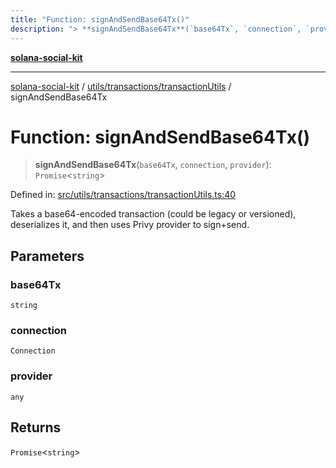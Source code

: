 ```yaml
---
title: "Function: signAndSendBase64Tx()"
description: "> **signAndSendBase64Tx**(`base64Tx`, `connection`, `provider`): `Promise`\<`string`\>"
---
```


[**solana-social-kit**](../../../../README.mdx)

***

[solana-social-kit](../../../../README.mdx) / [utils/transactions/transactionUtils](../README.mdx) / signAndSendBase64Tx

# Function: signAndSendBase64Tx()

> **signAndSendBase64Tx**(`base64Tx`, `connection`, `provider`): `Promise`\<`string`\>

Defined in: [src/utils/transactions/transactionUtils.ts:40](https://github.com/SendArcade/solana-app-kit/blob/bd4b3556b8f469c27ebb06f4df65b3a36b43ba3b/src/utils/transactions/transactionUtils.ts#L40)

Takes a base64-encoded transaction (could be legacy or versioned),
deserializes it, and then uses Privy provider to sign+send.

## Parameters

### base64Tx

`string`

### connection

`Connection`

### provider

`any`

## Returns

`Promise`\<`string`\>
